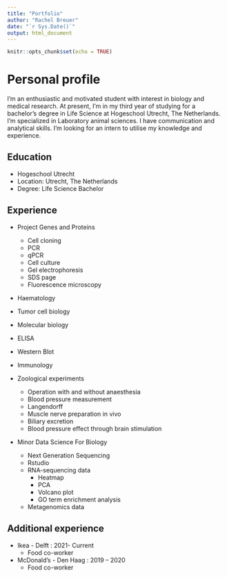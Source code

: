 ```yaml
---
title: "Portfolio"
author: "Rachel Breuer"
date: "`r Sys.Date()`"
output: html_document
---
```


```r
knitr::opts_chunk$set(echo = TRUE)
```
# Personal profile
I’m an enthusiastic and motivated student with interest in biology and medical research. At present, I'm in my third year of studying for a bachelor's degree in Life Science at Hogeschool Utrecht, The Netherlands. I'm specialized in Laboratory animal sciences. I have communication and analytical skills. I'm looking for an intern to utilise my knowledge and experience.

## Education {-}
- Hogeschool Utrecht
- Location: Utrecht, The Netherlands
- Degree: Life Science Bachelor	

## Experience {-}
- Project Genes and Proteins
    - Cell cloning
    - PCR
    - qPCR
    - Cell culture
    - Gel electrophoresis
    - SDS page
    - Fluorescence microscopy

- Haematology
- Tumor cell biology
- Molecular biology
- ELISA
- Western Blot
- Immunology

- Zoological experiments
    - Operation with and without anaesthesia
    - Blood pressure measurement 
    - Langendorff 
    - Muscle nerve preparation in vivo
    - Biliary excretion
    - Blood pressure effect through brain stimulation
	
- Minor Data Science For Biology
    - Next Generation Sequencing
    - Rstudio
    - RNA-sequencing data 
        - Heatmap
        - PCA
        - Volcano plot
        - GO term enrichment analysis 
    - Metagenomics data

## Additional experience {-}
- Ikea - Delft : 2021- Current 
    - Food co-worker 
- McDonald’s - Den Haag : 2019 – 2020
    - Food co-worker


